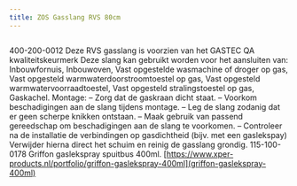 ```yaml
---
title: ZOS Gasslang RVS 80cm
---
```



<Image src={imageProduct} width={imageProduct.width} alt="" />


400-200-0012
Deze RVS gasslang is voorzien van het GASTEC QA kwaliteitskeurmerk
Deze slang kan gebruikt worden voor het aansluiten van:
Inbouwfornuis, Inbouwoven, Vast opgestelde wasmachine of droger op gas, Vast opgesteld warmwaterdoorstroomtoestel op gas, Vast opgesteld warmwatervoorraadtoestel, Vast opgesteld stralingstoestel op gas, Gaskachel.
Montage:
–  Zorg dat de gaskraan dicht staat.
–  Voorkom beschadigingen aan de slang tijdens montage.
–  Leg de slang zodanig dat er geen scherpe knikken ontstaan.
–  Maak gebruik van passend gereedschap om beschadigingen aan de slang te voorkomen.
–  Controleer na de installatie de verbindingen op gasdichtheid (bijv. met een gaslekspay)
Verwijder hierna direct het schuim en reinig de gasslang grondig.
115-100-0178 Griffon gaslekspray spuitbus 400ml.
[https://www.xper-products.nl/portfolio/griffon-gaslekspray-400ml](griffon-gaslekspray-400ml)
